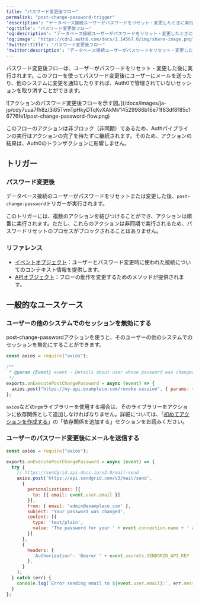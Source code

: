 ```yaml
---
title: "パスワード変更後フロー"
permalink: "post-change-password-trigger"
'description': "データベース接続ユーザーがパスワードをリセット・変更したときに実行される、パスワード変更後フローとpost-change-passworアクショントリガーについてご説明します。このトリガーを使って、ユーザーのパスワードの変更を他のシステムに通知することもできます。"
'og:title': "パスワード変更後フロー"
'og:description': "データベース接続ユーザーがパスワードをリセット・変更したときに実行される、パスワード変更後フローとpost-change-passworアクショントリガーについてご説明します。このトリガーを使って、ユーザーのパスワードの変更を他のシステムに通知することもできます。"
'og:image': "https://cdn2.auth0.com/docs/1.14567.0/img/share-image.png"
'twitter:title': "パスワード変更後フロー"
'twitter:description': "データベース接続ユーザーがパスワードをリセット・変更したときに実行される、パスワード変更後フローとpost-change-passworアクショントリガーについてご説明します。このトリガーを使って、ユーザーのパスワードの変更を他のシステムに通知することもできます。"
---
```


パスワード変更後フローは、ユーザーがパスワードをリセット・変更した後に実行されます。このフローを使ってパスワード変更後にユーザーにメールを送ったり、他のシステムに変更を通知したりすれば、Auth0で管理されていないセッションを取り消すことができます。

<Frame>![アクションのパスワード変更後フローを示す図。](/docs/images/ja-jp/cdy7uua7fh8z/3i65TvmTpHkyDTqKvXAkMi/14529986b16e71f83df8f85c16776fe1/post-change-password-flow.png)</Frame>

このフローのアクションは非ブロック（非同期）であるため、Authパイプラインの実行はアクションの完了を待たずに継続されます。そのため、アクションの結果は、Auth0のトランザクションに影響しません。

## トリガー

### パスワード変更後

データベース接続のユーザーがパスワードをリセットまたは変更した後、`post-change-password`トリガーが実行されます。

このトリガーには、複数のアクションを結びつけることができ、アクションは順番に実行されます。ただし、これらのアクションは非同期で実行されるため、パスワードリセットのプロセスがブロックされることはありません。

### リファレンス

* [イベントオブジェクト](/docs/ja-jp/customize/actions/explore-triggers/password-reset-triggers/post-change-password-trigger/post-change-password-event-object)：ユーザーとパスワード変更時に使われた接続についてのコンテキスト情報を提供します。
* [APIオブジェクト](/docs/ja-jp/customize/actions/explore-triggers/password-reset-triggers/post-change-password-trigger/post-change-password-api-object)：フローの動作を変更するためのメソッドが提供されます。

## 一般的なユースケース

### ユーザーの他のシステムでのセッションを無効にする

post-change-passwordアクションを使うと、そのユーザーの他のシステムでのセッションを無効にすることができます。

```javascript lines
const axios = require("axios");

/**
 * @param {Event} event - Details about user whose password was changed.
 */
exports.onExecutePostChangePassword = async (event) => {
  axios.post("https://my-api.exampleco.com/revoke-session", { params: { email: event.user.email }});
};
```

<Callout icon="file-lines" color="#0EA5E9" iconType="regular">

`axios`などの`npm`ライブラリーを使用する場合は、そのライブラリーをアクションに依存関係として追加しなければなりません。詳細については、「[初めてアクションを作成する](/docs/ja-jp/customize/actions/write-your-first-action)」の「依存関係を追加する」セクションをお読みください。

</Callout>

### ユーザーのパスワード変更後にメールを送信する

```javascript lines expandable
const axios = require("axios");

exports.onExecutePostChangePassword = async (event) => {
  try {
    // https://sendgrid.api-docs.io/v3.0/mail-send
    axios.post('https://api.sendgrid.com/v3/mail/send',
      {
        personalizations: [{
          to: [{ email: event.user.email }]
        }],
        from: { email: 'admin@exampleco.com' },
        subject: 'Your password was changed',
        content: [{
          type: 'text/plain',
          value: 'The password for your ' + event.connection.name + ' account ' + event.user.email + ' was recently changed.'
        }]
      },
      {
        headers: {
          'Authorization': 'Bearer ' + event.secrets.SENDGRID_API_KEY
        },
      }
    );
  } catch (err) {
    console.log(`Error sending email to ${event.user.email}:`, err.message)
  }
};
```

